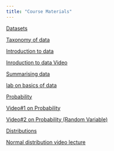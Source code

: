 ---
title: "Course Materials"
---

[Datasets](data/)


[Taxonomy of data](https://zahidasghar.com/infstat23/taxonomy-of-data#/title-slide)

[Introduction to data](https://github.com/OpenIntroStat/openintro-statistics-slides/blob/master/Chp%201/chp1.pdf)

[Inroduction to data Video](https://youtu.be/JqErvErJdmU) 

[Summarising data](https://github.com/OpenIntroStat/openintro-statistics-slides/blob/master/Chp%202/chp2.pdf)

[lab on basics of data](https://zahidasghar.com/infstat23/lab1.html)


[Probability](https://github.com/OpenIntroStat/openintro-statistics-slides/blob/master/Chp%203/chp3.pdf)

[Video#1 on Probability ](https://youtu.be/UqXVnd5FoMM)

[Video#2 on Probability (Random Variable)](https://youtu.be/9L4DSofEEqg)

[Distributions](https://github.com/OpenIntroStat/openintro-statistics-slides/blob/master/Chp%204/chp4.pdf)

[Normal distribution video lecture](https://youtu.be/962bzbnC1DA)


 
 
